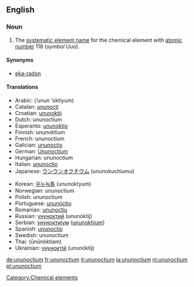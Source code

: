 ==English==
{{elements|Uuo|ununseptium|Uus|ununennium|Uue}}
=== Noun ===
{{en-noun|-}}
{{wikipedia}}

#The [[systematic element name]] for the chemical element with [[atomic number]] 118 (''symbol'' Uuo).

====Synonyms====
*[[eka-radon]]

==== Translations ====
{{top}}
*Arabic: {{ARchar|[[أنون أوكتيوم]]}} (’unun ’úktiyum) {{m}}
*Catalan: [[ununocti]] {{m}}
*Croatian: [[ununoktij]] {{m}}
*Dutch: ununoctium {{n}}
*Esperanto: [[ununoktio]]
*Finnish: ununoktium
*French: ununoctium {{m}}
*Galician: [[ununoctio]] {{m}}
*German: [[Ununoctium]] {{n}}
*Hungarian: ununoctium
*Italian: [[ununoctio]] {{m}}
*Japanese: [[ウンウンオクチウム]] (ununokuchiumu)
{{mid}}
*Korean: [[우누녹튬]] (ununoktyum)
*Norwegian: ununoctium
*Polish: ununoctium {{m}}
*Portuguese: [[ununóctio]] {{m}}
*Romanian: [[ununoctiu]] {{n}}
*Russian: [[унуноктий]] (ununóktij) {{m}}
*Serbian: [[унуноктијум]] ([[ununoktijum]]) {{m}}
*Spanish: [[ununoctio]] {{m}}
*Swedish: ununoctium
*Thai: {{THchar|[[อูนอูนออกเทียม]]}} (ūnūnòktiam)
*Ukrainian: [[унуноктій]] (ununóktij) {{m}}
{{bottom}}

[[Category:Chemical elements]]

[[de:ununoctium]]
[[fr:ununoctium]]
[[it:ununoctium]]
[[la:ununoctium]]
[[nl:ununoctium]]
[[pl:ununoctium]]